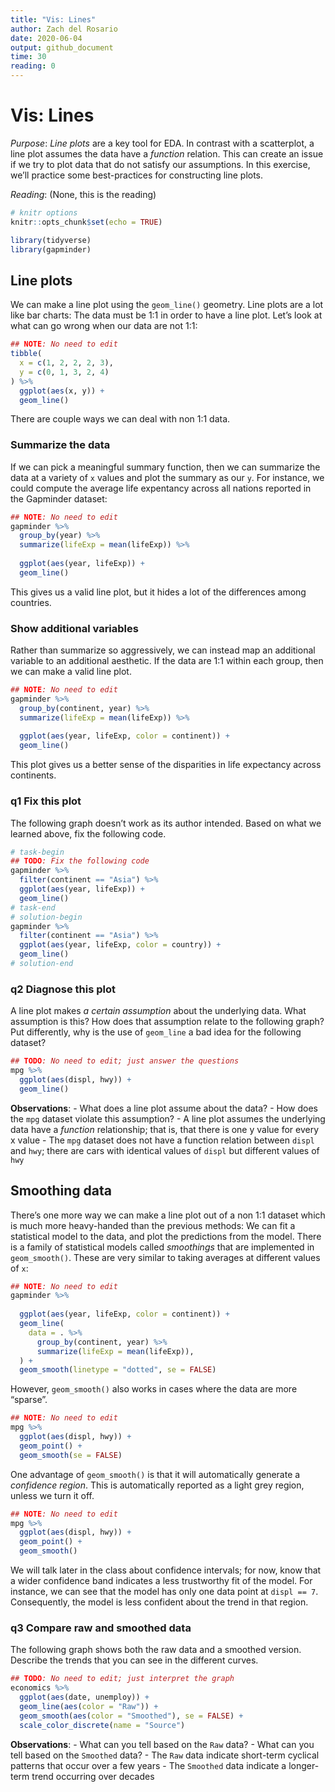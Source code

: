 ```yaml
---
title: "Vis: Lines"
author: Zach del Rosario
date: 2020-06-04
output: github_document
time: 30
reading: 0
---
```


# Vis: Lines

*Purpose*: *Line plots* are a key tool for EDA. In contrast with a scatterplot, a line plot assumes the data have a *function* relation. This can create an issue if we try to plot data that do not satisfy our assumptions. In this exercise, we'll practice some best-practices for constructing line plots.

*Reading*: (None, this is the reading)

```r
# knitr options
knitr::opts_chunk$set(echo = TRUE)
```

```r
library(tidyverse)
library(gapminder)

```

## Line plots

We can make a line plot using the `geom_line()` geometry. Line plots are a lot like bar charts: The data must be 1:1 in order to have a line plot. Let's look at what can go wrong when our data are not 1:1:

```r
## NOTE: No need to edit
tibble(
  x = c(1, 2, 2, 2, 3),
  y = c(0, 1, 3, 2, 4)
) %>% 
  ggplot(aes(x, y)) +
  geom_line()
```

There are couple ways we can deal with non 1:1 data.

### Summarize the data

If we can pick a meaningful summary function, then we can summarize the data at a variety of `x` values and plot the summary as our `y`. For instance, we could compute the average life expentancy across all nations reported in the Gapminder dataset:

```r
## NOTE: No need to edit
gapminder %>% 
  group_by(year) %>% 
  summarize(lifeExp = mean(lifeExp)) %>% 
  
  ggplot(aes(year, lifeExp)) +
  geom_line()
```

This gives us a valid line plot, but it hides a lot of the differences among countries.

### Show additional variables

Rather than summarize so aggressively, we can instead map an additional variable to an additional aesthetic. If the data are 1:1 within each group, then we can make a valid line plot.

```r
## NOTE: No need to edit
gapminder %>% 
  group_by(continent, year) %>% 
  summarize(lifeExp = mean(lifeExp)) %>% 
  
  ggplot(aes(year, lifeExp, color = continent)) +
  geom_line()
```

This plot gives us a better sense of the disparities in life expectancy across continents.

### __q1__ Fix this plot

The following graph doesn't work as its author intended. Based on what we learned above, fix the following code.

```r
# task-begin
## TODO: Fix the following code
gapminder %>%
  filter(continent == "Asia") %>%
  ggplot(aes(year, lifeExp)) +
  geom_line()
# task-end
# solution-begin
gapminder %>%
  filter(continent == "Asia") %>%
  ggplot(aes(year, lifeExp, color = country)) +
  geom_line()
# solution-end
```

### __q2__ Diagnose this plot

A line plot makes *a certain assumption* about the underlying data. What assumption is this? How does that assumption relate to the following graph? Put differently, why is the use of `geom_line` a bad idea for the following dataset?

```r
## TODO: No need to edit; just answer the questions
mpg %>%
  ggplot(aes(displ, hwy)) +
  geom_line()
```

**Observations**:
<!-- task-begin -->
- What does a line plot assume about the data?
- How does the `mpg` dataset violate this assumption?
<!-- task-end -->
<!-- solution-begin -->
- A line plot assumes the underlying data have a *function* relationship; that is, that there is one y value for every x value
- The `mpg` dataset does not have a function relation between `displ` and `hwy`; there are cars with identical values of `displ` but different values of `hwy`
<!-- solution-end -->

## Smoothing data

There's one more way we can make a line plot out of a non 1:1 dataset which is much more heavy-handed than the previous methods: We can fit a statistical model to the data, and plot the predictions from the model. There is a family of statistical models called *smoothings* that are implemented in `geom_smooth()`. These are very similar to taking averages at different values of `x`:

```r
## NOTE: No need to edit
gapminder %>% 
  
  ggplot(aes(year, lifeExp, color = continent)) +
  geom_line(
    data = . %>% 
      group_by(continent, year) %>% 
      summarize(lifeExp = mean(lifeExp)),
  ) +
  geom_smooth(linetype = "dotted", se = FALSE)
```

However, `geom_smooth()` also works in cases where the data are more "sparse".

```r
## NOTE: No need to edit
mpg %>% 
  ggplot(aes(displ, hwy)) +
  geom_point() +
  geom_smooth(se = FALSE)
```

One advantage of `geom_smooth()` is that it will automatically generate a *confidence region*. This is automatically reported as a light grey region, unless we turn it off.

```r
## NOTE: No need to edit
mpg %>% 
  ggplot(aes(displ, hwy)) +
  geom_point() +
  geom_smooth()
```

We will talk later in the class about confidence intervals; for now, know that a wider confidence band indicates a less trustworthy fit of the model. For instance, we can see that the model has only one data point at `displ == 7`. Consequently, the model is less confident about the trend in that region.

### __q3__ Compare raw and smoothed data

The following graph shows both the raw data and a smoothed version. Describe the trends that you can see in the different curves.

```r
## TODO: No need to edit; just interpret the graph
economics %>%
  ggplot(aes(date, unemploy)) +
  geom_line(aes(color = "Raw")) +
  geom_smooth(aes(color = "Smoothed"), se = FALSE) +
  scale_color_discrete(name = "Source")
```

**Observations**:
<!-- task-begin -->
- What can you tell based on the `Raw` data?
- What can you tell based on the `Smoothed` data?
<!-- task-end -->
<!-- solution-begin -->
- The `Raw` data indicate short-term cyclical patterns that occur over a few years
- The `Smoothed` data indicate a longer-term trend occurring over decades
<!-- solution-end -->

<!-- include-exit-ticket -->
